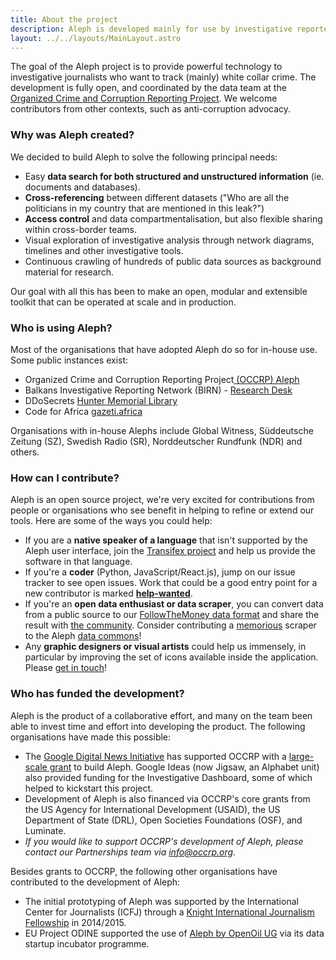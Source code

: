 ```yaml
---
title: About the project
description: Aleph is developed mainly for use by investigative reporters in cross-border investigations.
layout: ../../layouts/MainLayout.astro
---
```



The goal of the Aleph project is to provide powerful technology to investigative journalists who want to track \(mainly\) white collar crime. The development is fully open, and coordinated by the data team at the [Organized Crime and Corruption Reporting Project](https://occrp.org). We welcome contributors from other contexts, such as anti-corruption advocacy.

### Why was Aleph created?

We decided to build Aleph to solve the following principal needs:

- Easy **data search for both structured and unstructured information** \(ie. documents and databases\).
- **Cross-referencing** between different datasets \("Who are all the politicians in my country that are mentioned in this leak?"\)
- **Access control** and data compartmentalisation, but also flexible sharing within cross-border teams.
- Visual exploration of investigative analysis through network diagrams, timelines and other investigative tools.
- Continuous crawling of hundreds of public data sources as background material for research.

Our goal with all this has been to make an open, modular and extensible toolkit that can be operated at scale and in production.

### Who is using Aleph?

Most of the organisations that have adopted Aleph do so for in-house use. Some public instances exist:

- Organized Crime and Corruption Reporting Project[ \(OCCRP\) Aleph](https://aleph.occrp.org)
- Balkans Investigative Reporting Network \(BIRN\) - [Research Desk](https://source.bird.tools/)
- DDoSecrets [Hunter Memorial Library](https://hunter.ddosecrets.com/)
- Code for Africa [gazeti.africa](https://gazeti.africa/)

Organisations with in-house Alephs include Global Witness, Süddeutsche Zeitung \(SZ\), Swedish Radio \(SR\), Norddeutscher Rundfunk \(NDR\) and others.

### How can I contribute?

Aleph is an open source project, we're very excited for contributions from people or organisations who see benefit in helping to refine or extend our tools. Here are some of the ways you could help:

- If you are a **native speaker of a language** that isn't supported by the Aleph user interface, join the [Transifex project](https://www.transifex.com/aleph/) and help us provide the software in that language.
- If you're a **coder** \(Python, JavaScript/React.js\), jump on our issue tracker to see open issues. Work that could be a good entry point for a new contributor is marked [**help-wanted**](https://github.com/alephdata/aleph/labels/help-wanted).
- If you're an **open data enthusiast or data scraper**, you can convert data from a public source to our [FollowTheMoney data format](developers/followthemoney/) and share the result with [the community](get-in-touch.md). Consider contributing a [memorious](developers/memorious.md) scraper to the Aleph [data commons](developers/datacommons.md)!
- Any **graphic designers or visual artists** could help us immensely, in particular by improving the set of icons available inside the application. Please [get in touch](get-in-touch.md)!

### Who has funded the development?

Aleph is the product of a collaborative effort, and many on the team been able to invest time and effort into developing the product. The following organisations have made this possible:

- The [Google Digital News Initiative](https://newsinitiative.withgoogle.com/) has supported OCCRP with a [large-scale grant](https://newsinitiative.withgoogle.com/dnifund/dni-projects/turnkey-data-platform-investigative-teams/) to build Aleph. Google Ideas \(now Jigsaw, an Alphabet unit\) also provided funding for the Investigative Dashboard, some of which helped to kickstart this project.
- Development of Aleph is also financed via OCCRP's core grants from the US Agency for International Development \(USAID\), the US Department of State \(DRL\), Open Societies Foundations \(OSF\), and Luminate.
- _If you would like to support OCCRP's development of Aleph, please contact our Partnerships team via info@occrp.org._

Besides grants to OCCRP, the following other organisations have contributed to the development of Aleph:

- The initial prototyping of Aleph was supported by the International Center for Journalists \(ICFJ\) through a [Knight International Journalism Fellowship](https://www.icfj.org/our-work/knight/profiles/friedrich-lindenberg) in 2014/2015.
- EU Project ODINE supported the use of [Aleph by OpenOil UG](https://opendataincubator.eu/category/openoil/) via its data startup incubator programme.

